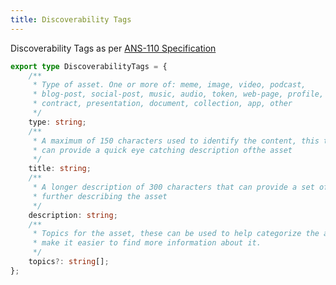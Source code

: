 ```yaml
---
title: Discoverability Tags
---
```


Discoverability Tags as per [ANS-110 Specification](https://specs.arweave.dev/#/view/SYHBhGAmBo6fgAkINNoRtumOzxNB8-JFv2tPhBuNk5c)

```ts
export type DiscoverabilityTags = {
    /**
     * Type of asset. One or more of: meme, image, video, podcast,
     * blog-post, social-post, music, audio, token, web-page, profile,
     * contract, presentation, document, collection, app, other
     */
    type: string;
    /**
     * A maximum of 150 characters used to identify the content, this title
     * can provide a quick eye catching description ofthe asset
     */
    title: string;
    /**
     * A longer description of 300 characters that can provide a set of details
     * further describing the asset
     */
    description: string;
    /**
     * Topics for the asset, these can be used to help categorize the asset and
     * make it easier to find more information about it.
     */
    topics?: string[];
};
```
